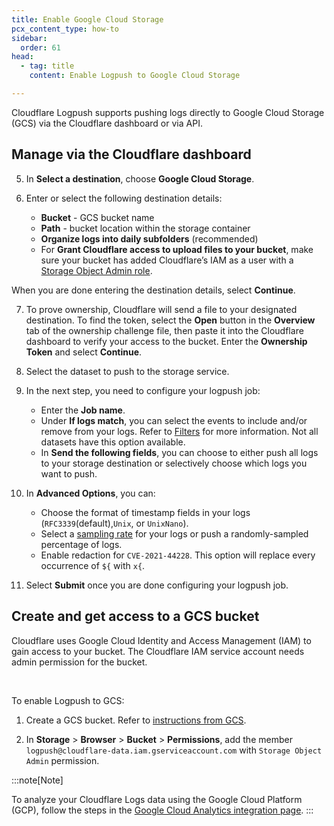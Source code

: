 ```yaml
---
title: Enable Google Cloud Storage
pcx_content_type: how-to
sidebar:
  order: 61
head:
  - tag: title
    content: Enable Logpush to Google Cloud Storage

---
```



Cloudflare Logpush supports pushing logs directly to Google Cloud Storage (GCS) via the Cloudflare dashboard or via API.

## Manage via the Cloudflare dashboard

<Render file="enable-logpush-job" />

5. In **Select a destination**, choose **Google Cloud Storage**.

6. Enter or select the following destination details:
   * **Bucket** - GCS bucket name
   * **Path** - bucket location within the storage container
   * **Organize logs into daily subfolders** (recommended)
   * For **Grant Cloudflare access to upload files to your bucket**, make sure your bucket has added Cloudflare’s IAM as a user with a [Storage Object Admin role](https://cloud.google.com/storage/docs/access-control/iam-roles).

When you are done entering the destination details, select **Continue**.

7. To prove ownership, Cloudflare will send a file to your designated destination. To find the token, select the **Open** button in the **Overview** tab of the ownership challenge file, then paste it into the Cloudflare dashboard to verify your access to the bucket. Enter the **Ownership Token** and select **Continue**.

8. Select the dataset to push to the storage service.

9. In the next step, you need to configure your logpush job:
   * Enter the **Job name**.
   * Under **If logs match**, you can select the events to include and/or remove from your logs. Refer to [Filters](/logs/reference/filters/) for more information. Not all datasets have this option available.
   * In **Send the following fields**, you can choose to either push all logs to your storage destination or selectively choose which logs you want to push.

10. In **Advanced Options**, you can:
    * Choose the format of timestamp fields in your logs (`RFC3339`(default),`Unix`, or `UnixNano`).
    * Select a [sampling rate](/logs/get-started/api-configuration/#sampling-rate) for your logs or push a randomly-sampled percentage of logs.
    * Enable redaction for `CVE-2021-44228`. This option will replace every occurrence of `${` with `x{`.

11. Select **Submit** once you are done configuring your logpush job.

## Create and get access to a GCS bucket

Cloudflare uses Google Cloud Identity and Access Management (IAM) to gain access to your bucket. The Cloudflare IAM service account needs admin permission for the bucket.

<Render file="enable-read-permissions" /> <br/>

To enable Logpush to GCS:

1. Create a GCS bucket. Refer to [instructions from GCS](https://cloud.google.com/storage/docs/creating-buckets#storage-create-bucket-console).

2. In **Storage** > **Browser** > **Bucket** > **Permissions**, add the member `logpush@cloudflare-data.iam.gserviceaccount.com` with `Storage Object Admin` permission.

:::note[Note]

To analyze your Cloudflare Logs data using the Google Cloud Platform (GCP), follow the steps in the [Google Cloud Analytics integration page](/analytics/analytics-integrations/google-cloud/).
:::
